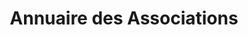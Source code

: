 ---
layout: ../../../layouts/AssoSort.astro
title: "Annuaire des Associations"
typeFilter: feminisme
affiliationFilter: polytech
---